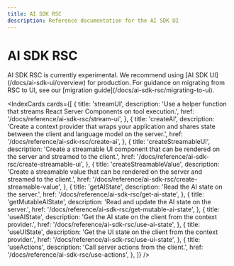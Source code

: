 ```yaml
---
title: AI SDK RSC
description: Reference documentation for the AI SDK UI
---
```


# AI SDK RSC

<Note type="warning">
  AI SDK RSC is currently experimental. We recommend using [AI SDK
  UI](/docs/ai-sdk-ui/overview) for production. For guidance on migrating from
  RSC to UI, see our [migration guide](/docs/ai-sdk-rsc/migrating-to-ui).
</Note>

<IndexCards
  cards={[
    {
      title: 'streamUI',
      description:
        'Use a helper function that streams React Server Components on tool execution.',
      href: '/docs/reference/ai-sdk-rsc/stream-ui',
    },
    {
      title: 'createAI',
      description:
        'Create a context provider that wraps your application and shares state between the client and language model on the server.',
      href: '/docs/reference/ai-sdk-rsc/create-ai',
    },
    {
      title: 'createStreamableUI',
      description:
        'Create a streamable UI component that can be rendered on the server and streamed to the client.',
      href: '/docs/reference/ai-sdk-rsc/create-streamable-ui',
    },
    {
      title: 'createStreamableValue',
      description:
        'Create a streamable value that can be rendered on the server and streamed to the client.',
      href: '/docs/reference/ai-sdk-rsc/create-streamable-value',
    },
    {
      title: 'getAIState',
      description: 'Read the AI state on the server.',
      href: '/docs/reference/ai-sdk-rsc/get-ai-state',
    },
    {
      title: 'getMutableAIState',
      description: 'Read and update the AI state on the server.',
      href: '/docs/reference/ai-sdk-rsc/get-mutable-ai-state',
    },
    {
      title: 'useAIState',
      description: 'Get the AI state on the client from the context provider.',
      href: '/docs/reference/ai-sdk-rsc/use-ai-state',
    },
    {
      title: 'useUIState',
      description: 'Get the UI state on the client from the context provider.',
      href: '/docs/reference/ai-sdk-rsc/use-ui-state',
    },
    {
      title: 'useActions',
      description: 'Call server actions from the client.',
      href: '/docs/reference/ai-sdk-rsc/use-actions',
    },
  ]}
/>
